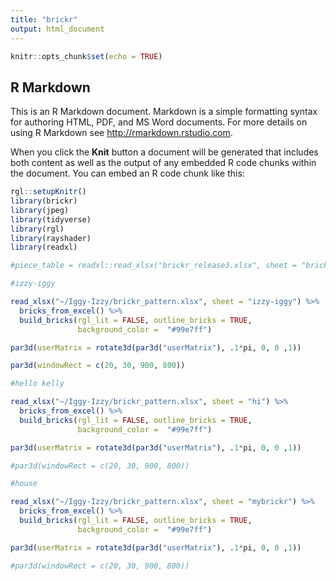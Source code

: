 ```yaml
---
title: "brickr"
output: html_document
---
```


```r
knitr::opts_chunk$set(echo = TRUE)
```

## R Markdown

This is an R Markdown document. Markdown is a simple formatting syntax for authoring HTML, PDF, and MS Word documents. For more details on using R Markdown see <http://rmarkdown.rstudio.com>.

When you click the **Knit** button a document will be generated that includes both content as well as the output of any embedded R code chunks within the document. You can embed an R code chunk like this:

```r

rgl::setupKnitr()
library(brickr)
library(jpeg)
library(tidyverse)
library(rgl)
library(rayshader)
library(readxl)

#piece_table = readxl::read_xlsx("brickr_release3.xlsx", sheet = "brickr3_p")
```

```r
#izzy-iggy

read_xlsx("~/Iggy-Izzy/brickr_pattern.xlsx", sheet = "izzy-iggy") %>% 
  bricks_from_excel() %>% 
  build_bricks(rgl_lit = FALSE, outline_bricks = TRUE,
               background_color =  "#99e7ff")

par3d(userMatrix = rotate3d(par3d("userMatrix"), .1*pi, 0, 0 ,1))

par3d(windowRect = c(20, 30, 900, 800))

```

```r
#hello kelly

read_xlsx("~/Iggy-Izzy/brickr_pattern.xlsx", sheet = "hi") %>% 
  bricks_from_excel() %>% 
  build_bricks(rgl_lit = FALSE, outline_bricks = TRUE,
               background_color =  "#99e7ff")

par3d(userMatrix = rotate3d(par3d("userMatrix"), .1*pi, 0, 0 ,1))

#par3d(windowRect = c(20, 30, 900, 800))
```

```r
#house

read_xlsx("~/Iggy-Izzy/brickr_pattern.xlsx", sheet = "mybrickr") %>% 
  bricks_from_excel() %>% 
  build_bricks(rgl_lit = FALSE, outline_bricks = TRUE,
               background_color =  "#99e7ff")

par3d(userMatrix = rotate3d(par3d("userMatrix"), .1*pi, 0, 0 ,1))

#par3d(windowRect = c(20, 30, 900, 800))
```

